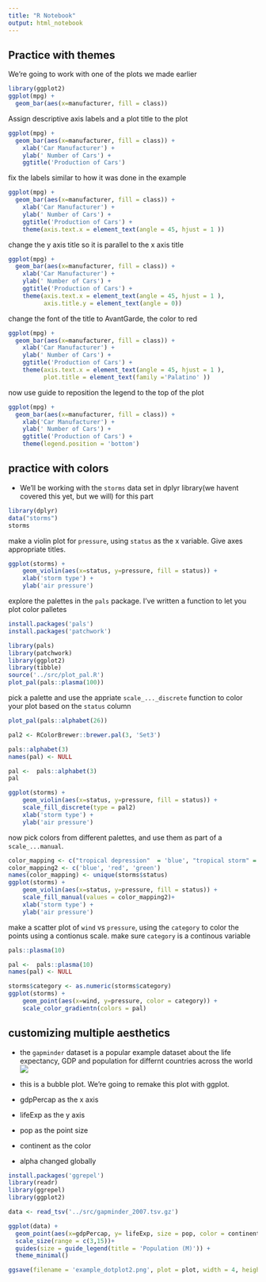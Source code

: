 ```yaml
---
title: "R Notebook"
output: html_notebook
---
```

## Practice with themes 

We're going to work with one of the plots we made earlier 


```r
library(ggplot2)
ggplot(mpg) + 
  geom_bar(aes(x=manufacturer, fill = class)) 
```



Assign descriptive axis labels and a plot title to the plot
```r
ggplot(mpg) + 
  geom_bar(aes(x=manufacturer, fill = class)) +
    xlab('Car Manufacturer') + 
    ylab(' Number of Cars') + 
    ggtitle('Production of Cars')

```

fix the labels similar to how it was done in the example

```r
ggplot(mpg) + 
  geom_bar(aes(x=manufacturer, fill = class)) +
    xlab('Car Manufacturer') + 
    ylab(' Number of Cars') + 
    ggtitle('Production of Cars') +
    theme(axis.text.x = element_text(angle = 45, hjust = 1 ))
```


change the y axis title so it is parallel to the x axis title 

```r
ggplot(mpg) + 
  geom_bar(aes(x=manufacturer, fill = class)) +
    xlab('Car Manufacturer') + 
    ylab(' Number of Cars') + 
    ggtitle('Production of Cars') +
    theme(axis.text.x = element_text(angle = 45, hjust = 1 ), 
          axis.title.y = element_text(angle = 0))
```

change the font of the title to AvantGarde, the color to red

```r
ggplot(mpg) + 
  geom_bar(aes(x=manufacturer, fill = class)) +
    xlab('Car Manufacturer') + 
    ylab(' Number of Cars') + 
    ggtitle('Production of Cars') +
    theme(axis.text.x = element_text(angle = 45, hjust = 1 ), 
          plot.title = element_text(family ='Palatino' ))
```


now use guide to reposition the legend to the top of the plot 
```r
ggplot(mpg) + 
  geom_bar(aes(x=manufacturer, fill = class)) +
    xlab('Car Manufacturer') + 
    ylab(' Number of Cars') + 
    ggtitle('Production of Cars') +
    theme(legend.position = 'bottom')

```

## practice with colors
- We'll be working with the `storms` data set in dplyr library(we havent covered this yet, but we will) for this part 

```r
library(dplyr)
data("storms")
storms
```

make a violin plot for `pressure`, using `status` as the x variable. Give axes appropriate titles. 

```r
ggplot(storms) + 
    geom_violin(aes(x=status, y=pressure, fill = status)) + 
    xlab('storm type') + 
    ylab('air pressure')
```

explore the palettes in the `pals` package. I've written a function to let you plot color palletes 
```r
install.packages('pals')
install.packages('patchwork')
```



```r
library(pals)
library(patchwork)
library(ggplot2)
library(tibble)
source('../src/plot_pal.R')
plot_pal(pals::plasma(100))

```

pick a palette and use the appriate `scale_..._discrete` function to color your plot based on the `status` column


```r
plot_pal(pals::alphabet(26))
```

```r

pal2 <- RColorBrewer::brewer.pal(3, 'Set3')

pals::alphabet(3)
names(pal) <- NULL

pal <-  pals::alphabet(3)
pal


```


```r

ggplot(storms) + 
    geom_violin(aes(x=status, y=pressure, fill = status)) + 
    scale_fill_discrete(type = pal2)
    xlab('storm type') + 
    ylab('air pressure')


```


now pick colors from different palettes, and use them as part of a `scale_...manual`. 

```r
color_mapping <- c("tropical depression"  = 'blue', "tropical storm" = 'red', 'hurricane'='green' )
color_mapping2 <- c('blue', 'red', 'green')
names(color_mapping) <- unique(storms$status)
ggplot(storms) + 
    geom_violin(aes(x=status, y=pressure, fill = status)) + 
    scale_fill_manual(values = color_mapping2)+
    xlab('storm type') + 
    ylab('air pressure')

```


make a scatter plot of `wind` vs `pressure`, using the `category` to color the points using a contionus scale. make sure `category` is a continous variable
```r
pals::plasma(10)

pal <-  pals::plasma(10)
names(pal) <- NULL

storms$category <- as.numeric(storms$category)
ggplot(storms) + 
    geom_point(aes(x=wind, y=pressure, color = category)) +
    scale_color_gradientn(colors = pal)
```

## customizing multiple aesthetics 

- the `gapminder` dataset is a popular example dataset about the life expectancy, GDP and population for differnt countries across the world 
![](../src/gapminder_bubbleplot.png)

- this is a bubble plot. We're going to remake this plot with ggplot.
- gdpPercap as the x axis 
- lifeExp as the y axis
- pop as the point size
- continent as the color
- alpha changed globally

```r
install.packages('ggrepel')
library(readr)
library(ggrepel)
library(ggplot2)

data <- read_tsv('../src/gapminder_2007.tsv.gz')

ggplot(data) +
  geom_point(aes(x=gdpPercap, y= lifeExp, size = pop, color = continent), alpha = .5) +
  scale_size(range = c(3,15))+
  guides(size = guide_legend(title = 'Population (M)')) +
  theme_minimal()

ggsave(filename = 'example_dotplot2.png', plot = plot, width = 4, height = 7,bg = 'white')


```




